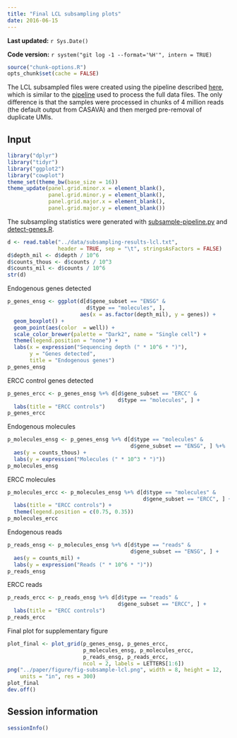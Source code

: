 ```yaml
---
title: "Final LCL subsampling plots"
date: 2016-06-15
---
```


**Last updated:** `r Sys.Date()`

**Code version:** `r system("git log -1 --format='%H'", intern = TRUE)`

```r
source("chunk-options.R")
opts_chunk$set(cache = FALSE)
```

The LCL subsampled files were created using the pipeline described [here](subsample-lcl.html), which is similar to the [pipeline](process-samples.html) used to process the full data files.
The only difference is that the samples were processed in chunks of 4 million reads (the default output from CASAVA) and then merged pre-removal of duplicate UMIs.

## Input

```r
library("dplyr")
library("tidyr")
library("ggplot2")
library("cowplot")
theme_set(theme_bw(base_size = 16))
theme_update(panel.grid.minor.x = element_blank(),
             panel.grid.minor.y = element_blank(),
             panel.grid.major.x = element_blank(),
             panel.grid.major.y = element_blank())
```

The subsampling statistics were generated with [subsample-pipeline.py](https://github.com/jdblischak/singleCellSeq/blob/master/code/subsample-pipeline.py) and [detect-genes.R](https://github.com/jdblischak/singleCellSeq/blob/master/code/detect-genes.R).

```r
d <- read.table("../data/subsampling-results-lcl.txt",
                header = TRUE, sep = "\t", stringsAsFactors = FALSE)
d$depth_mil <- d$depth / 10^6
d$counts_thous <- d$counts / 10^3
d$counts_mil <- d$counts / 10^6
str(d)
```

Endogenous genes detected

```r
p_genes_ensg <- ggplot(d[d$gene_subset == "ENSG" &
                         d$type == "molecules", ],
                       aes(x = as.factor(depth_mil), y = genes)) +
  geom_boxplot() + 
  geom_point(aes(color  = well)) +
  scale_color_brewer(palette = "Dark2", name = "Single cell") +
  theme(legend.position = "none") +
  labs(x = expression("Sequencing depth (" * 10^6 * ")"),
       y = "Genes detected",
       title = "Endogenous genes")
p_genes_ensg
```

ERCC control genes detected

```r
p_genes_ercc <- p_genes_ensg %+% d[d$gene_subset == "ERCC" &
                                   d$type == "molecules", ] +
  labs(title = "ERCC controls")
p_genes_ercc
```

Endogenous molecules

```r
p_molecules_ensg <- p_genes_ensg %+% d[d$type == "molecules" &
                                       d$gene_subset == "ENSG", ] %+%
  aes(y = counts_thous) +
  labs(y = expression("Molecules (" * 10^3 * ")"))
p_molecules_ensg
```

ERCC molecules

```r
p_molecules_ercc <- p_molecules_ensg %+% d[d$type == "molecules" &
                                           d$gene_subset == "ERCC", ] +
  labs(title = "ERCC controls") +
  theme(legend.position = c(0.75, 0.35))
p_molecules_ercc
```

Endogenous reads

```r
p_reads_ensg <- p_molecules_ensg %+% d[d$type == "reads" &
                                       d$gene_subset == "ENSG", ] +
  aes(y = counts_mil) +
  labs(y = expression("Reads (" * 10^6 * ")"))
p_reads_ensg
```

ERCC reads

```r
p_reads_ercc <- p_reads_ensg %+% d[d$type == "reads" &
                                   d$gene_subset == "ERCC", ] +
  labs(title = "ERCC controls")
p_reads_ercc
```

Final plot for supplementary figure

```r
plot_final <- plot_grid(p_genes_ensg, p_genes_ercc,
                        p_molecules_ensg, p_molecules_ercc,
                        p_reads_ensg, p_reads_ercc,
                        ncol = 2, labels = LETTERS[1:6])
png("../paper/figure/fig-subsample-lcl.png", width = 8, height = 12,
    units = "in", res = 300)
plot_final
dev.off()
```

## Session information

```r
sessionInfo()
```
